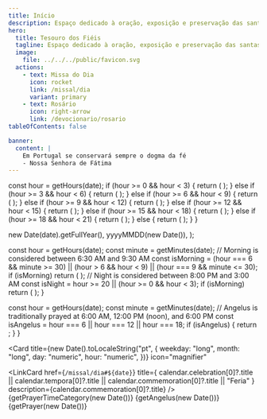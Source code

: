 ```yaml
---
title: Início
description: Espaço dedicado à oração, exposição e preservação das santas tradições da Igreja.
hero:
  title: Tesouro dos Fiéis
  tagline: Espaço dedicado à oração, exposição e preservação das santas tradições da Igreja.
  image:
    file: ../../../public/favicon.svg
  actions:
    - text: Missa do Dia
      icon: rocket
      link: /missal/dia
      variant: primary
    - text: Rosário
      icon: right-arrow
      link: /devocionario/rosario
tableOfContents: false

banner:
  content: |
    Em Portugal se conservará sempre o dogma da fé
    - Nossa Senhora de Fátima
---
```






  const hour = getHours(date);
  if (hour >= 0 && hour < 3) {
    return (
      <LinkCard
        title="Pequeno Ofício de Nossa Senhora"
        description="Matina"
        href="/devocionario/oficio/matinas"
      />
    );
  } else if (hour >= 3 && hour < 6) {
    return (
      <LinkCard
        title="Pequeno Ofício de Nossa Senhora"
        description="Lauds"
        href="/devocionario/oficio/lauds"
      />
    );
  } else if (hour >= 6 && hour < 9) {
    return (
      <LinkCard
        title="Pequeno Ofício de Nossa Senhora"
        description="Prima"
        href="/devocionario/oficio/prima"
      />
    );
  } else if (hour >= 9 && hour < 12) {
    return (
      <LinkCard
        title="Pequeno Ofício de Nossa Senhora"
        description="Terça"
        href="/devocionario/oficio/terca"
      />
    );
  } else if (hour >= 12 && hour < 15) {
    return (
      <LinkCard
        title="Pequeno Ofício de Nossa Senhora"
        description="Sexta"
        href="/devocionario/oficio/sexta"
      />
    );
  } else if (hour >= 15 && hour < 18) {
    return (
      <LinkCard
        title="Pequeno Ofício de Nossa Senhora"
        description="Noa"
        href="/devocionario/oficio/noa"
      />
    );
  } else if (hour >= 18 && hour < 21) {
    return (
      <LinkCard
        title="Horas"
        description="Vésperas"
        href="/devocionario/oficio/vesperas"
      />
    );
  } else {
    return (
      <LinkCard
        title="Horas"
        description="Completas"
        href="/devocionario/oficio/completas"
      />
    );
  }
}

  new Date(date).getFullYear(),
  yyyyMMDD(new Date()),
);

  const hour = getHours(date);
  const minute = getMinutes(date);
  // Morning is considered between 6:30 AM and 9:30 AM
  const isMorning =
    (hour === 6 && minute >= 30) ||
    (hour > 6 && hour < 9) ||
    (hour === 9 && minute <= 30);
  if (isMorning)
    return (
      <LinkCard title="Oração da Manhã" href="/devocionario/dia/oracaomanha" />
    );
  // Night is considered between 8:00 PM and 3:00 AM
  const isNight = hour >= 20 || (hour >= 0 && hour < 3);
  if (isMorning)
    return (
      <LinkCard title="Oração da Noite" href="/devocionario/dia/oracaonoite" />
    );
}

  const hour = getHours(date);
  const minute = getMinutes(date);
  // Angelus is traditionally prayed at 6:00 AM, 12:00 PM (noon), and 6:00 PM
  const isAngelus = hour === 6 || hour === 12 || hour === 18;
  if (isAngelus) {
    return <LinkCard title="Angelus" href="/devocionario/dia/angelus" />;
  }
}

<Card
  title={new Date().toLocaleString("pt", {
    weekday: "long",
    month: "long",
    day: "numeric",
    hour: "numeric",
  })}
  icon="magnifier"
>
  <LinkCard
    href={`/missal/dia#${date}`}
    title={
      calendar.celebration[0]?.title ||
      calendar.tempora[0]?.title ||
      calendar.commemoration[0]?.title ||
      "Feria"
    }
    description={calendar.commemoration[0]?.title}
  />
  {getPrayerTimeCategory(new Date())}
  {getAngelus(new Date())}
  {getPrayer(new Date())}
</Card>

<CardGrid stagger>
  <Card title="Missal" icon="star">
    <LinkCard href={`/missal/dia#${date}`} title="Missa do dia" />
    <LinkCard href={`/missal/calendario#${date}`} title="Calendário" />
  </Card>
  <Card title="Ritual" icon="star">
    <LinkCard href="/ritual/penitencia" title="Penitência" />
    <LinkCard href="/ritual/baptismo" title="Baptismo" />
  </Card>
  <Card title="Fé" icon="star">
    <LinkCard href="/fe/catecismo" title="Catecismo" />
    <LinkCard href="/fe/verdades" title="Verdades da fé" />
    <LinkCard href="/fe/juramento" title="Juramento anti-modernista" />
  </Card>
  <Card title="Cânticos" icon="star">
    <LinkCard href="/canticos/sacros" title="Sacros" />
  </Card>
  <Card title="Devocionário" icon="star">
    <LinkCard href="/devocionario/rosario" title="Rosário" />
    <LinkCard href="/devocionario/salterio" title="Saltério" />
    <LinkCard href="/devocionario/adoracao" title="Adoração" />
    <LinkCard href="/devocionario/dia" title="Orações do dia" />
    <LinkCard
      href="/devocionario/oficio"
      title="Pequeno Ofício de Nossa Senhora"
    />
    <LinkCard href="/devocionario/ladainhas" title="Ladaínhas" />
  </Card>
</CardGrid>
